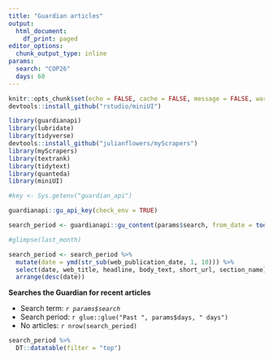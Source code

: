 ```yaml
---
title: "Guardian articles"
output:
  html_document:
    df_print: paged
editor_options:
  chunk_output_type: inline
params:
  search: "COP26"
  days: 60
---
```


```r

knitr::opts_chunk$set(echo = FALSE, cache = FALSE, message = FALSE, warning = FALSE)
devtools::install_github("rstudio/miniUI")


```

```r

library(guardianapi)
library(lubridate)
library(tidyverse)
devtools::install_github("julianflowers/myScrapers")
library(myScrapers)
library(textrank)
library(tidytext)
library(quanteda)
library(miniUI)
```

```r


#key <- Sys.getenv("guardian_api")

guardianapi::gu_api_key(check_env = TRUE)

search_period <- guardianapi::gu_content(params$search, from_date = today() - days(params$days), to_date = today())

#glimpse(last_month)

search_period <- search_period %>%
  mutate(date = ymd(str_sub(web_publication_date, 1, 10))) %>%
  select(date, web_title, headline, body_text, short_url, section_name) %>%
  arrange(desc(date))


```


**Searches the Guardian for recent articles**

* Search term: *`r params$search`*
* Search period: `r glue::glue("Past ", params$days, " days")`
* No articles: `r nrow(search_period)`

```r
search_period %>%
  DT::datatable(filter = "top")

```
